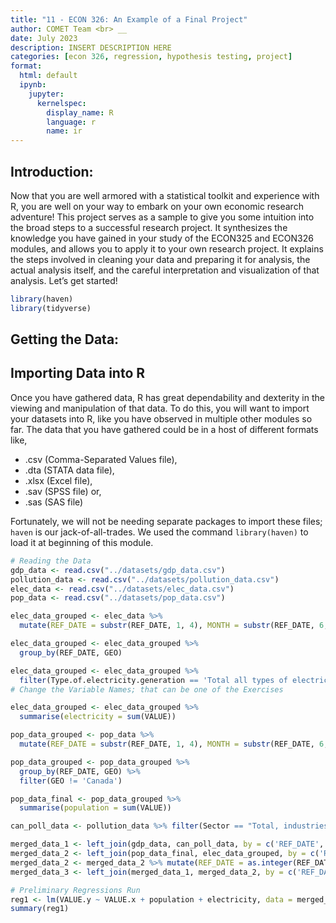 ```yaml
---
title: "11 - ECON 326: An Example of a Final Project"
author: COMET Team <br> __
date: July 2023
description: INSERT DESCRIPTION HERE  
categories: [econ 326, regression, hypothesis testing, project]
format: 
  html: default
  ipynb:
    jupyter:
      kernelspec:
        display_name: R
        language: r
        name: ir
---
```



## Introduction: 
Now that you are well armored with a statistical toolkit and experience with R, you are well on your way to embark on your own economic research adventure! This project serves as a sample to give you some intuition into the broad steps to a successful research project. It synthesizes the knowledge you have gained in your study of the ECON325 and ECON326 modules, and allows you to apply it to your own research project. It explains the steps involved in cleaning your data and preparing it for analysis, the actual analysis itself, and the careful interpretation and visualization of that analysis. Let's get started!

```r
library(haven)
library(tidyverse)
```

## Getting the Data:


## Importing Data into R
Once you have gathered data, R has great dependability and dexterity in the viewing and manipulation of that data. To do this, you will want to import your datasets into R, like you have observed in multiple other modules so far. The data that you have gathered could be in a host of different formats like,

- .csv (Comma-Separated Values file), 
- .dta (STATA data file), 
- .xlsx (Excel file),
- .sav (SPSS file) or, 
- .sas (SAS file) 

Fortunately, we will not be needing separate packages to import these files; `haven` is our jack-of-all-trades. We used the command `library(haven)` to load it at beginning of this module. 

```r
# Reading the Data
gdp_data <- read.csv("../datasets/gdp_data.csv")
pollution_data <- read.csv("../datasets/pollution_data.csv")
elec_data <- read.csv("../datasets/elec_data.csv")
pop_data <- read.csv("../datasets/pop_data.csv")
```

```r
elec_data_grouped <- elec_data %>%
  mutate(REF_DATE = substr(REF_DATE, 1, 4), MONTH = substr(REF_DATE, 6, 7))

elec_data_grouped <- elec_data_grouped %>%
  group_by(REF_DATE, GEO)

elec_data_grouped <- elec_data_grouped %>%
  filter(Type.of.electricity.generation == 'Total all types of electricity generation')
# Change the Variable Names; that can be one of the Exercises

elec_data_grouped <- elec_data_grouped %>%
  summarise(electricity = sum(VALUE))
```

```r
pop_data_grouped <- pop_data %>%
  mutate(REF_DATE = substr(REF_DATE, 1, 4), MONTH = substr(REF_DATE, 6, 7))

pop_data_grouped <- pop_data_grouped %>%
  group_by(REF_DATE, GEO) %>%
  filter(GEO != 'Canada')

pop_data_final <- pop_data_grouped %>%
  summarise(population = sum(VALUE))
```


```r
can_poll_data <- pollution_data %>% filter(Sector == "Total, industries and households") %>% filter(GEO != 'Canada')
```

```r
merged_data_1 <- left_join(gdp_data, can_poll_data, by = c('REF_DATE', 'GEO'))
merged_data_2 <- left_join(pop_data_final, elec_data_grouped, by = c('REF_DATE', 'GEO'))
merged_data_2 <- merged_data_2 %>% mutate(REF_DATE = as.integer(REF_DATE))
merged_data_3 <- left_join(merged_data_1, merged_data_2, by = c('REF_DATE', 'GEO'))
```

```r
# Preliminary Regressions Run
reg1 <- lm(VALUE.y ~ VALUE.x + population + electricity, data = merged_data_3)
summary(reg1)
```